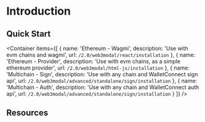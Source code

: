 
# Introduction

<IntroductionPartial />

## Quick Start

<Container
  items={[
    {
      name: 'Ethereum - Wagmi',
      description: 'Use with evm chains and wagmi',
      url: `/2.0/web3modal/react/installation`
    },
    {
      name: 'Ethereum - Provider',
      description: 'Use with evm chains, as a simple ethereum provider',
      url: `/2.0/web3modal/html-js/installation`
    },
    {
      name: 'Multichain - Sign',
      description: 'Use with any chain and WalletConnect sign api',
      url: `/2.0/web3modal/advanced/standalone/sign/installation`
    },
    {
      name: 'Multichain - Auth',
      description: 'Use with any chain and WalletConnect auth api',
      url: `/2.0/web3modal/advanced/standalone/sign/installation`
    }
  ]}
/>

## Resources

<ResourcesPartial />
